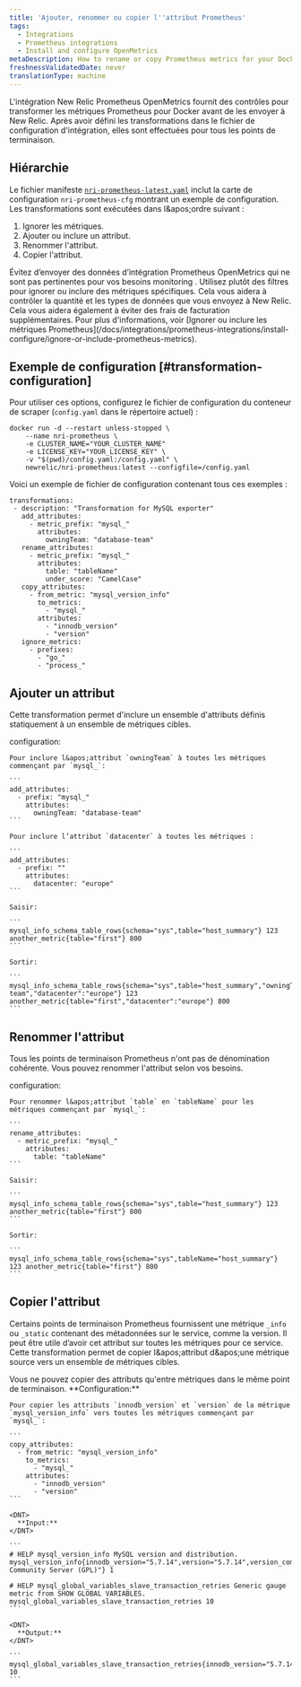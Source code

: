 ```yaml
---
title: 'Ajouter, renommer ou copier l''attribut Prometheus'
tags:
  - Integrations
  - Prometheus integrations
  - Install and configure OpenMetrics
metaDescription: How to rename or copy Prometheus metrics for your Docker integration before sending them to New Relic.
freshnessValidatedDate: never
translationType: machine
---
```


L&apos;intégration New Relic Prometheus OpenMetrics fournit des contrôles pour transformer les métriques Prometheus pour Docker avant de les envoyer à New Relic. Après avoir défini les transformations dans le fichier de configuration d&apos;intégration, elles sont effectuées pour tous les points de terminaison.

## Hiérarchie

Le fichier manifeste [`nri-prometheus-latest.yaml`](https://download.newrelic.com/infrastructure_agent/integrations/kubernetes/nri-prometheus-latest.yaml) inclut la carte de configuration `nri-prometheus-cfg` montrant un exemple de configuration. Les transformations sont exécutées dans l&amp;apos;ordre suivant :

1. Ignorer les métriques.
2. Ajouter ou inclure un attribut.
3. Renommer l&apos;attribut.
4. Copier l&apos;attribut.

<Callout variant="important">
  Évitez d’envoyer des données d’intégration Prometheus OpenMetrics qui ne sont pas pertinentes pour vos besoins monitoring . Utilisez plutôt des filtres pour ignorer ou inclure des métriques spécifiques. Cela vous aidera à contrôler la quantité et les types de données que vous envoyez à New Relic. Cela vous aidera également à éviter des frais de facturation supplémentaires. Pour plus d&apos;informations, voir [Ignorer ou inclure les métriques Prometheus](/docs/integrations/prometheus-integrations/install-configure/ignore-or-include-prometheus-metrics).
</Callout>

## Exemple de configuration [#transformation-configuration]

Pour utiliser ces options, configurez le fichier de configuration du conteneur de scraper (`config.yaml` dans le répertoire actuel) :

```
docker run -d --restart unless-stopped \
    --name nri-prometheus \
    -e CLUSTER_NAME="YOUR_CLUSTER_NAME"
    -e LICENSE_KEY="YOUR_LICENSE_KEY" \
    -v "$(pwd)/config.yaml:/config.yaml" \
    newrelic/nri-prometheus:latest --configfile=/config.yaml
```

Voici un exemple de fichier de configuration contenant tous ces exemples :

```
transformations:
 - description: "Transformation for MySQL exporter"
   add_attributes:
     - metric_prefix: "mysql_"
       attributes:
         owningTeam: "database-team"
   rename_attributes:
     - metric_prefix: "mysql_"
       attributes:
         table: "tableName"
         under_score: "CamelCase"
   copy_attributes:
     - from_metric: "mysql_version_info"
       to_metrics:
         - "mysql_"
       attributes:
         - "innodb_version"
         - "version"
   ignore_metrics:
     - prefixes:
       - "go_"
       - "process_"
```

## Ajouter un attribut

Cette transformation permet d&apos;inclure un ensemble d&apos;attributs définis statiquement à un ensemble de métriques cibles.

<CollapserGroup>
  <Collapser id="example-copy" title="Ajouter un attribut">
    configuration:

    Pour inclure l&apos;attribut `owningTeam` à toutes les métriques commençant par `mysql_`:

    ```
    add_attributes:
      - prefix: "mysql_"
        attributes: 
          owningTeam: "database-team"
    ```

    Pour inclure l’attribut `datacenter` à toutes les métriques :

    ```
    add_attributes:
      - prefix: ""
        attributes: 
          datacenter: "europe"
    ```

    Saisir:

    ```
    mysql_info_schema_table_rows{schema="sys",table="host_summary"} 123 another_metric{table="first"} 800
    ```

    Sortir:

    ```
    mysql_info_schema_table_rows{schema="sys",table="host_summary","owningTeam":"database-team","datacenter":"europe"} 123 another_metric{table="first","datacenter":"europe"} 800
    ```
  </Collapser>
</CollapserGroup>

## Renommer l&apos;attribut

Tous les points de terminaison Prometheus n&apos;ont pas de dénomination cohérente. Vous pouvez renommer l&apos;attribut selon vos besoins.

<CollapserGroup>
  <Collapser id="example-rename" title="Renommer l'attribut">
    configuration:

    Pour renommer l&apos;attribut `table` en `tableName` pour les métriques commençant par `mysql_`:

    ```
    rename_attributes:
      - metric_prefix: "mysql_" 
        attributes:
          table: "tableName"
    ```

    Saisir:

    ```
    mysql_info_schema_table_rows{schema="sys",table="host_summary"} 123 another_metric{table="first"} 800
    ```

    Sortir:

    ```
    mysql_info_schema_table_rows{schema="sys",tableName="host_summary"} 123 another_metric{table="first"} 800
    ```
  </Collapser>
</CollapserGroup>

## Copier l&apos;attribut

Certains points de terminaison Prometheus fournissent une métrique `_info` ou `_static` contenant des métadonnées sur le service, comme la version. Il peut être utile d’avoir cet attribut sur toutes les métriques pour ce service. Cette transformation permet de copier l&amp;apos;attribut d&amp;apos;une métrique source vers un ensemble de métriques cibles.

<Callout variant="important">
  Vous ne pouvez copier des attributs qu&apos;entre métriques dans le même point de terminaison.
</Callout>

<CollapserGroup>
  <Collapser id="example-copy" title="Copier l'attribut">
    <DNT>
      **Configuration:**
    </DNT>

    Pour copier les attributs `innodb_version` et `version` de la métrique `mysql_version_info` vers toutes les métriques commençant par `mysql_`:

    ```
    copy_attributes:
      - from_metric: "mysql_version_info"
        to_metrics:
          - "mysql_" 
        attributes: 
          - "innodb_version"
          - "version"
    ```

    <DNT>
      **Input:**
    </DNT>

    ```
    # HELP mysql_version_info MySQL version and distribution. mysql_version_info{innodb_version="5.7.14",version="5.7.14",version_comment="MySQL Community Server (GPL)"} 1

    # HELP mysql_global_variables_slave_transaction_retries Generic gauge metric from SHOW GLOBAL VARIABLES. mysql_global_variables_slave_transaction_retries 10
    ```

    <DNT>
      **Output:**
    </DNT>

    ```
    mysql_global_variables_slave_transaction_retries{innodb_version="5.7.14",version="5.7.14"} 10
    ```
  </Collapser>
</CollapserGroup>
